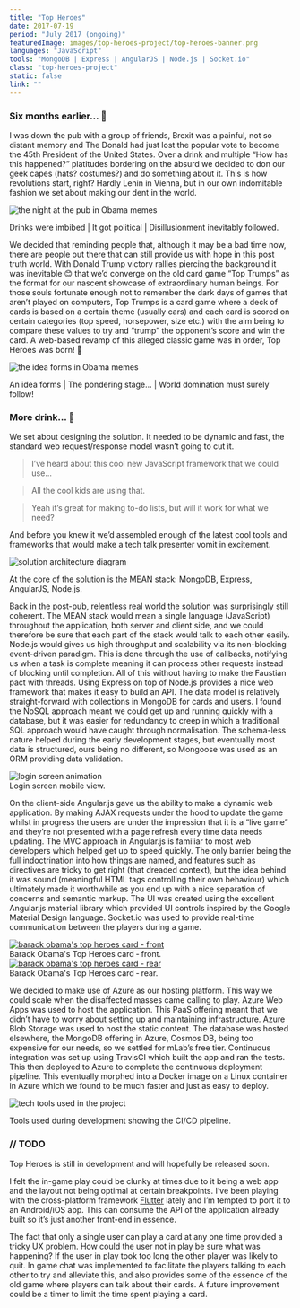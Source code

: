 ```yaml
---
title: "Top Heroes"
date: 2017-07-19
period: "July 2017 (ongoing)"
featuredImage: images/top-heroes-project/top-heroes-banner.png
languages: "JavaScript"
tools: "MongoDB | Express | AngularJS | Node.js | Socket.io"
class: "top-heroes-project"
static: false
link: ""
---
```



### Six months earlier... 🍺

I was down the pub with a group of friends, Brexit was a painful, not so distant memory and The Donald had just lost the popular vote to become 
the 45th President of the United States. Over a drink and multiple “How has this happened?” platitudes bordering on the absurd we decided to don 
our geek capes (hats? costumes?) and do something about it. This is how revolutions start, right? Hardly Lenin in Vienna, but in our own indomitable 
fashion we set about making our dent in the world.

![the night at the pub in Obama memes](images/top-heroes-project/obama_1.png)
<figcaption>
    <FontAwesomeIcon icon={faCamera} /> Drinks were imbibed | It got political | Disillusionment inevitably followed.
</figcaption>

We decided that reminding people that, although it may be a bad time now, there are people out there that can still provide us with hope in this 
post truth world. With Donald Trump victory rallies piercing the background it was inevitable 😊 that we’d converge on the old card game “Top Trumps” as 
the format for our nascent showcase of extraordinary human beings. For those souls fortunate enough not to remember the dark days of games that aren’t 
played on computers, Top Trumps is a card game where a deck of cards is based on a certain theme (usually cars) and each card is scored on certain 
categories (top speed, horsepower, size etc.) with the aim being to compare these values to try and “trump” the opponent’s score and win the card. A 
web-based revamp of this alleged classic game was in order, Top Heroes was born! 🍾

![the idea forms in Obama memes](images/top-heroes-project/obama_2.png)
<figcaption>
    <FontAwesomeIcon icon={faCamera} /> An idea forms | The pondering stage... | World domination must surely follow!
</figcaption>

### More drink... 🍻

We set about designing the solution. It needed to be dynamic and fast, the standard web request/response model wasn’t going to cut it.

><FontAwesomeIcon icon={faQuoteLeft} /> I’ve heard about this cool new JavaScript framework that we could use...

<blockquote className="quote-response"><FontAwesomeIcon icon={faQuoteLeft} /> All the cool kids are using that.</blockquote>

><FontAwesomeIcon icon={faQuoteLeft} /> Yeah it’s great for making to-do lists, but will it work for what we need?

And before you knew it we’d assembled enough of the latest cool tools and frameworks that would make a tech talk presenter vomit in excitement.

![solution architecture diagram](images/top-heroes-project/solution_architecture.jpg)
<figcaption>
    <FontAwesomeIcon icon={faCamera} /> At the core of the solution is the MEAN stack: MongoDB, Express, AngularJS, Node.js.
</figcaption>

Back in the post-pub, relentless real world the solution was surprisingly still coherent. The MEAN stack would mean a single language (JavaScript) 
throughout the application, both server and client side, and we could therefore be sure that each part of the stack would talk to each other easily. Node.js 
would gives us high throughput and scalability via its non-blocking event-driven paradigm. This is done through the use of callbacks, notifying us when 
a task is complete meaning it can process other requests instead of blocking until completion. All of this without having to make the Faustian 
pact with threads. Using Express on top of Node.js provides a nice web framework that makes it easy to build an API. The data model is relatively 
straight-forward with collections in MongoDB for cards and users. I found the NoSQL approach meant we could get up and running quickly with a database, but 
it was easier for redundancy to creep in which a traditional SQL approach would have caught through normalisation. The schema-less nature helped during the 
early development stages, but eventually most data is structured, ours being no different, so Mongoose was used as an ORM providing data validation.

<img src={loginGif} alt="login screen animation" />
<figcaption>
    <FontAwesomeIcon icon={faVideo} /> Login screen mobile view.
</figcaption>

On the client-side Angular.js gave us the ability to make a dynamic web application. By making AJAX requests under the hood to update the game whilst in 
progress the users are under the impression that it is a “live game” and they’re not presented with a page refresh every time data needs updating. The 
MVC approach in Angular.js is familiar to most web developers which helped get up to speed quickly. The only barrier being the full indoctrination into 
how things are named, and features such as directives are tricky to get right (that dreaded context), but the idea behind it was sound (meaningful HTML 
tags controlling their own behaviour) which ultimately made it worthwhile as you end up with a nice separation of concerns and semantic markup. The UI was 
created using the excellent Angular.js material library which provided UI controls inspired by the Google Material Design language. Socket.io was used to 
provide real-time communication between the players during a game.

<a href={obamaFront}>
    <img src={obamaFront} alt="barack obama's top heroes card - front" />
</a>
<figcaption>
    <FontAwesomeIcon icon={faCamera} /> Barack Obama's Top Heroes card ‐ front.
</figcaption>

<a href={obamaRear}>
    <img src={obamaRear} alt="barack obama's top heroes card - rear" />
</a>
<figcaption>
    <FontAwesomeIcon icon={faCamera} /> Barack Obama's Top Heroes card ‐ rear.
</figcaption>

We decided to make use of Azure as our hosting platform. This way we could scale when the disaffected masses came calling to play. Azure Web Apps was used 
to host the application. This PaaS offering meant that we didn’t have to worry about setting up and maintaining infrastructure. Azure Blob Storage was used 
to host the static content. The database was hosted elsewhere, the MongoDB offering in Azure, Cosmos DB, being too expensive for our needs, so we settled 
for mLab’s free tier. Continuous integration was set up using TravisCI which built the app and ran the tests. This then deployed to Azure to complete the 
continuous deployment pipeline. This eventually morphed into a Docker image on a Linux container in Azure which we found to be much faster and just as easy to deploy.

![tech tools used in the project](images/top-heroes-project/tech_tools.jpg)
<figcaption>
    <FontAwesomeIcon icon={faCamera} /> Tools used during development showing the CI/CD pipeline.
</figcaption>

### // TODO

Top Heroes is still in development and will hopefully be released soon.

I felt the in-game play could be clunky at times due to it being a web app and the layout not being optimal at certain breakpoints. I’ve been playing with the 
cross-platform framework [Flutter](https://flutter.io/) lately and I’m tempted to port it to an Android/iOS app. This can consume the API of the application already 
built so it’s just another front-end in essence.

The fact that only a single user can play a card at any one time provided a tricky UX problem. How could the user not in play be sure what was happening? If 
the user in play took too long the other player was likely to quit. In game chat was implemented to facilitate the players talking to each other to try 
and alleviate this, and also provides some of the essence of the old game where players can talk about their cards. A future improvement could be a timer 
to limit the time spent playing a card.